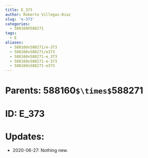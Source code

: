 ```yaml
---
title: E_373
author: Roberto Villegas-Diaz
slug: 'e-373'
categories:
  - 588160X588271
tags:
  - E
aliases:
  - 588160x588271/e-373
  - 588160x588271/e373
  - 588160x588271-e_373
  - 588160x588271-e-373
  - 588160x588271-e373
---
```


# **Parents**: 588160`$\times$`588271
# **ID**: E_373
# **Updates**: 
 - 2020-06-27: Nothing new.

